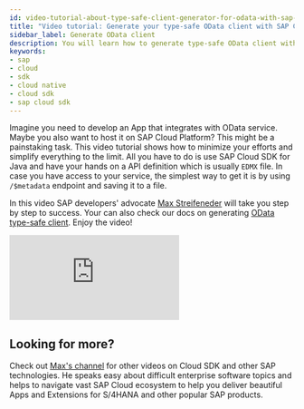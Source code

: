 ```yaml
---
id: video-tutorial-about-type-safe-client-generator-for-odata-with-sap-cloudsdk-for-java
title: "Video tutorial: Generate your type-safe OData client with SAP Cloud SDK for Java"
sidebar_label: Generate OData client
description: You will learn how to generate type-safe OData client with Cloud SDK for Java and learn about consuming Workflow service via its REST API on SAP Cloud Platform
keywords:
- sap
- cloud
- sdk
- cloud native
- cloud sdk
- sap cloud sdk
---
```


Imagine you need to develop an App that integrates with OData service. Maybe you also want to host it on SAP Cloud Platform? This might be a painstaking task. This video tutorial shows how to minimize your efforts and simplify everything to the limit. All you have to do is use SAP Cloud SDK for Java and have your hands on a API definition which is usually `EDMX` file. In case you have access to your service, the simplest way to get it is by using `/$metadata` endpoint and saving it to a file.

In this video SAP developers' advocate [Max Streifeneder](https://www.youtube.com/channel/UCkzNZP9fzLxRyhnGT2ziSRw) will take you step by step to success. Your can also check our docs on generating [OData type-safe client](../features/odata/generate-typed-odata-v2-and-v4-client-for-java). Enjoy the video!

<div class="sdk-video-container">
<iframe class="sdk-video" src="https://www.youtube.com/embed/NXuDRONdRTQ?start=2185" frameborder="0" allow="accelerometer; autoplay; encrypted-media; gyroscope; picture-in-picture" allowfullscreen></iframe>
</div>

## Looking for more?

Check out [Max's channel](https://www.youtube.com/channel/UCkzNZP9fzLxRyhnGT2ziSRw) for other videos on Cloud SDK and other SAP technologies. He speaks easy about difficult enterprise software topics and helps to navigate vast SAP Cloud ecosystem to help you deliver beautiful Apps and Extensions for S/4HANA and other popular SAP products.
